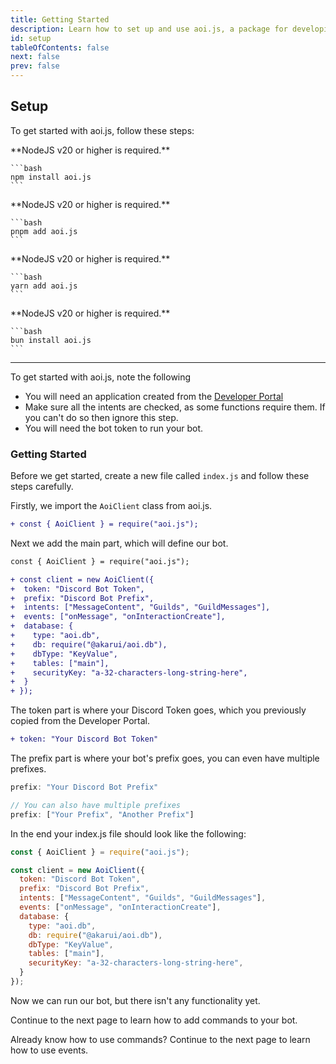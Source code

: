 ```yaml
---
title: Getting Started
description: Learn how to set up and use aoi.js, a package for developing Discord bots with simplified and ready-to-use functions.
id: setup
tableOfContents: false
next: false
prev: false
---
```


## Setup

To get started with aoi.js, follow these steps:


<Tabs>
  <TabItem label="npm">
    **NodeJS v20 or higher is required.**

    ```bash
    npm install aoi.js
    ```

  </TabItem >
  <TabItem label="pnpm">
    **NodeJS v20 or higher is required.**

    ```bash
    pnpm add aoi.js
    ```

  </TabItem>
  <TabItem label="yarn">
    **NodeJS v20 or higher is required.**

    ```bash
    yarn add aoi.js
    ```

  </TabItem>
    <TabItem label="bun">
    **NodeJS v20 or higher is required.**

    ```bash
    bun install aoi.js
    ```

  </TabItem>
</Tabs>

---

To get started with aoi.js, note the following
- You will need an application created from the [Developer Portal](https://discord.com/developers/applications)
- Make sure all the intents are checked, as some functions require them. If you can't do so then ignore this step.
- You will need the bot token to run your bot.

### Getting Started

Before we get started, create a new file called `index.js` and follow these steps carefully.

Firstly, we import the `AoiClient` class from aoi.js.

```diff lang="js" title="index.js"
+ const { AoiClient } = require("aoi.js");
```

Next we add the main part, which will define our bot.

```diff lang="js" title="index.js"
const { AoiClient } = require("aoi.js");

+ const client = new AoiClient({
+  token: "Discord Bot Token",
+  prefix: "Discord Bot Prefix",
+  intents: ["MessageContent", "Guilds", "GuildMessages"],
+  events: ["onMessage", "onInteractionCreate"],
+  database: {
+    type: "aoi.db",
+    db: require("@akarui/aoi.db"),
+    dbType: "KeyValue",
+    tables: ["main"],
+    securityKey: "a-32-characters-long-string-here",
+  }
+ });
```

The token part is where your Discord Token goes, which you previously copied from the Developer Portal.
```diff lang="js" title="index.js"
+ token: "Your Discord Bot Token"
```

The prefix part is where your bot's prefix goes, you can even have multiple prefixes.
```js {1} {4} title="index.js"
prefix: "Your Discord Bot Prefix"

// You can also have multiple prefixes
prefix: ["Your Prefix", "Another Prefix"]
```

In the end your index.js file should look like the following:

```javascript {1-15} title="index.js"
const { AoiClient } = require("aoi.js");

const client = new AoiClient({
  token: "Discord Bot Token",
  prefix: "Discord Bot Prefix",
  intents: ["MessageContent", "Guilds", "GuildMessages"],
  events: ["onMessage", "onInteractionCreate"],
  database: {
    type: "aoi.db",
    db: require("@akarui/aoi.db"),
    dbType: "KeyValue",
    tables: ["main"],
    securityKey: "a-32-characters-long-string-here",
  }
});
```

Now we can run our bot, but there isn't any functionality yet.

Continue to the next page to learn how to add commands to your bot.

<LinkCard
  title="Get started with Commands"
  description="Learn how to add commands to your bot, and how to handle them correctly."
  href="/guides/client/clientcommands"
/>

Already know how to use commands? Continue to the next page to learn how to use events.

<LinkCard
  title="Getting Started with Events"
  description="Get started with client events, their functionality and how to correctly implement those."
  href="/guides/other/events"
/>
